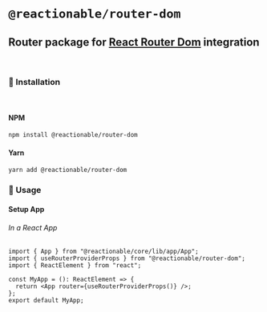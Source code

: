 
<Meta title="Router Dom/Home" />

# **`@reactionable/router-dom`**

## Router package for [React Router Dom](https://reactrouter.com/web/guides/quick-start) integration

<br />

### 🚀 Installation

<br />

#### NPM

```sh
npm install @reactionable/router-dom
```

#### Yarn

```sh
yarn add @reactionable/router-dom
```

### 🧾 Usage

#### Setup App

###### In a React App

```tsx
import { App } from "@reactionable/core/lib/app/App";
import { useRouterProviderProps } from "@reactionable/router-dom";
import { ReactElement } from "react";

const MyApp = (): ReactElement => {
  return <App router={useRouterProviderProps()} />;
};
export default MyApp;
```
